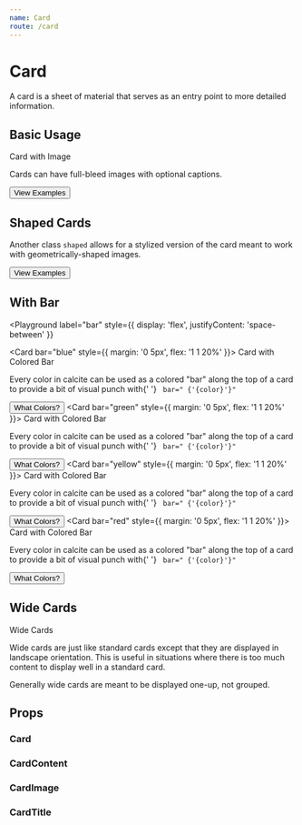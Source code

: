 ```yaml
---
name: Card
route: /card
---
```






# Card

A card is a sheet of material that serves as an entry point to more detailed
information.

## Basic Usage

<Playground>
  <Card style={{ maxWidth: '320px' }}>
    <CardImage
      src={cardImage}
      caption="Florida, January 1954"
      alt="Bridge Club, 1954"
    />
    <CardContent>
      <CardTitle>Card with Image</CardTitle>
      <p>Cards can have full-bleed images with optional captions.</p>
      <Button>View Examples</Button>
    </CardContent>
  </Card>
</Playground>

## Shaped Cards

<Playground label="shaped">
  <Card shaped style={{ maxWidth: '320px' }}>
    <CardImage src={cardImageCircle} alt="Bridge Club, 1942" />
    <CardContent>
      <p>
        Another class <code>shaped</code> allows for a stylized version of the
        card meant to work with geometrically-shaped images.
      </p>
      <Button clear>View Examples</Button>
    </CardContent>
  </Card>
</Playground>

## With Bar

<Playground
  label="bar"
  style={{
    display: 'flex',
    justifyContent: 'space-between'
  }}
>
  <Card bar="blue" style={{ margin: '0 5px', flex: '1 1 20%' }}>
    <CardContent>
      <CardTitle>Card with Colored Bar</CardTitle>
      <p>
        Every color in calcite can be used as a colored "bar" along the top of a
        card to provide a bit of visual punch with{' '}
        <code>
          bar="
          {'{color}'}"
        </code>
      </p>
      <Button clear>What Colors?</Button>
    </CardContent>
  </Card>
  <Card bar="green" style={{ margin: '0 5px', flex: '1 1 20%' }}>
    <CardContent>
      <CardTitle>Card with Colored Bar</CardTitle>
      <p>
        Every color in calcite can be used as a colored "bar" along the top of a
        card to provide a bit of visual punch with{' '}
        <code>
          bar="
          {'{color}'}"
        </code>
      </p>
      <Button clear>What Colors?</Button>
    </CardContent>
  </Card>
  <Card bar="yellow" style={{ margin: '0 5px', flex: '1 1 20%' }}>
    <CardContent>
      <CardTitle>Card with Colored Bar</CardTitle>
      <p>
        Every color in calcite can be used as a colored "bar" along the top of a
        card to provide a bit of visual punch with{' '}
        <code>
          bar="
          {'{color}'}"
        </code>
      </p>
      <Button clear>What Colors?</Button>
    </CardContent>
  </Card>
  <Card bar="red" style={{ margin: '0 5px', flex: '1 1 20%' }}>
    <CardContent>
      <CardTitle>Card with Colored Bar</CardTitle>
      <p>
        Every color in calcite can be used as a colored "bar" along the top of a
        card to provide a bit of visual punch with{' '}
        <code>
          bar="
          {'{color}'}"
        </code>
      </p>
      <Button clear>What Colors?</Button>
    </CardContent>
  </Card>
</Playground>

## Wide Cards

<Playground label="wide">
  <Card wide>
    <CardImage
      wide
      src={cardImage}
      caption="Florida, January 1954"
      alt="Bridge Club, 1954"
    />
    <CardContent wide>
      <CardTitle>Wide Cards</CardTitle>
      <p>
        Wide cards are just like standard cards except that they are displayed
        in landscape orientation. This is useful in situations where there is
        too much content to display well in a standard card.
      </p>
      <p>Generally wide cards are meant to be displayed one-up, not grouped.</p>
    </CardContent>
  </Card>
</Playground>

## Props

### Card

<PropsTable of={Card} />

### CardContent

<PropsTable of={CardContent} />

### CardImage

<PropsTable of={CardImage} />

### CardTitle

<PropsTable of={CardTitle} />

